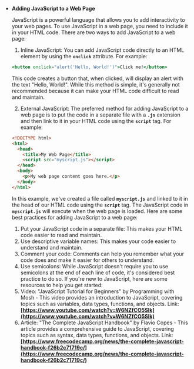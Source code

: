- **Adding JavaScript to a Web Page**

  JavaScript is a powerful language that allows you to add interactivity to your web pages. To use JavaScript in a web page, you need to include it in your HTML code.
  There are two ways to add JavaScript to a web page:

  1. Inline JavaScript: You can add JavaScript code directly to an HTML element by using the **`onclick`** attribute. For example:

  ```jsx
  <button onclick="alert('Hello, World!')">Click me!</button>
  ```

  This code creates a button that, when clicked, will display an alert with the text "Hello, World!".
  While this method is simple, it's generally not recommended because it can make your HTML code difficult to read and maintain.

  2. External JavaScript: The preferred method for adding JavaScript to a web page is to put the code in a separate file with a **`.js`** extension and then link to it in your HTML code using the **`script`** tag. For example:

  ```html
  <!DOCTYPE html>
  <html>
    <head>
      <title>My Web Page</title>
      <script src="myscript.js"></script>
    </head>
    <body>
      <p>My web page content goes here.</p>
    </body>
  </html>
  ```

  In this example, we've created a file called **`myscript.js`** and linked to it in the head of our HTML code using the **`script`** tag. The JavaScript code in **`myscript.js`** will execute when the web page is loaded.
  Here are some best practices for adding JavaScript to a web page:

  1. Put your JavaScript code in a separate file: This makes your HTML code easier to read and maintain.
  2. Use descriptive variable names: This makes your code easier to understand and maintain.
  3. Comment your code: Comments can help you remember what your code does and make it easier for others to understand.
  4. Use semicolons: While JavaScript doesn't require you to use semicolons at the end of each line of code, it's considered best practice to do so.
     If you're new to JavaScript, here are some resources to help you get started:
  5. Video: "JavaScript Tutorial for Beginners" by Programming with Mosh - This video provides an introduction to JavaScript, covering topics such as variables, data types, functions, and objects.
     Link: **[https://www.youtube.com/watch?v=W6NZfCO5SIk](https://www.youtube.com/watch?v=W6NZfCO5SIk)**
  6. Article: "The Complete JavaScript Handbook" by Flavio Copes - This article provides a comprehensive guide to JavaScript, covering topics such as syntax, data types, functions, and objects.
     Link: **[https://www.freecodecamp.org/news/the-complete-javascript-handbook-f26b2c71719c/](https://www.freecodecamp.org/news/the-complete-javascript-handbook-f26b2c71719c/)**
